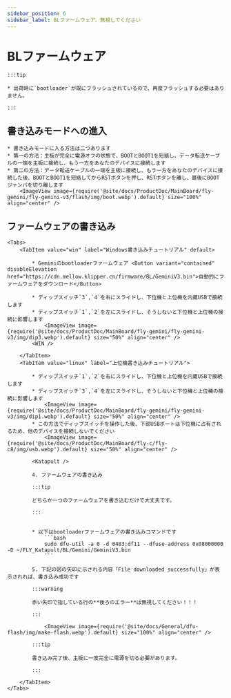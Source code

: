 ```yaml
---
sidebar_position: 6
sidebar_label: BLファームウェア、無視してください
---
```







# BLファームウェア

    :::tip

    * 出荷時に`bootloader`が既にフラッシュされているので、再度フラッシュする必要はありません。

    :::

## 書き込みモードへの進入


    * 書き込みモードに入る方法は二つあります
    * 第一の方法：主板が完全に電源オフの状態で、BOOTとBOOT1を短絡し、データ転送ケーブルの一端を主板に接続し、もう一方をあなたのデバイスに接続します
    * 第二の方法：データ転送ケーブルの一端を主板に接続し、もう一方をあなたのデバイスに接続した後、BOOTとBOOT1を短絡してからRSTボタンを押し、RSTボタンを離し、最後にBOOTジャンパを切り離します
        <ImageView image={require('@site/docs/ProductDoc/MainBoard/fly-gemini/fly-gemini-v3/flash/img/boot.webp').default} size="100%" align="center" />

## ファームウェアの書き込み
    <Tabs>
        <TabItem value="win" label="Windows書き込みチュートリアル" default>

            * Geminiのbootloaderファームウェア <Button variant="contained" disableElevation href="https://cdn.mellow.klipper.cn/firmware/BL/GeminiV3.bin">自動的にファームウェアをダウンロード</Button>

            * ディップスイッチ`3`,`4`を右にスライドし、下位機と上位機を内蔵USBで接続します
            * ディップスイッチ`1`,`2`を左にスライドし、そうしないと下位機と上位機の接続に影響します
                <ImageView image={require('@site/docs/ProductDoc/MainBoard/fly-gemini/fly-gemini-v3/img/dip3.webp').default} size="50%" align="center" />
            <WIN />

        </TabItem>
        <TabItem value="linux" label="上位機書き込みチュートリアル">

            * ディップスイッチ`1`,`2`を右にスライドし、下位機と上位機を内蔵USBで接続します
            * ディップスイッチ`3`,`4`を左にスライドし、そうしないと下位機と上位機の接続に影響します
                <ImageView image={require('@site/docs/ProductDoc/MainBoard/fly-gemini/fly-gemini-v3/img/dip1.webp').default} size="50%" align="center" />
            * この方法でディップスイッチを操作した後、下部USBポートは下位機に占有されるため、他のデバイスを接続しないでください
                <ImageView image={require('@site/docs/ProductDoc/MainBoard/fly-c/fly-c8/img/usb.webp').default} size="50%" align="center" />

            <Katapult />

            4. ファームウェアの書き込み

            :::tip

            どちらか一つのファームウェアを書き込むだけで大丈夫です。

            :::


            * 以下はbootloaderファームウェアの書き込みコマンドです
                ```bash
                sudo dfu-util -a 0 -d 0483:df11 --dfuse-address 0x08000000 -D ~/FLY_Katapult/BL/Gemini/GeminiV3.bin
                ```

            5. 下記の図の矢印に示される内容「File downloaded successfully」が表示されれば、書き込み成功です

            :::warning

            赤い矢印で指している行の**後ろのエラー**は無視してください！！！

            :::

                <ImageView image={require('@site/docs/General/dfu-flash/img/make-flash.webp').default} size="100%" align="center" />

            :::tip

            書き込み完了後、主板に一度完全に電源を切る必要があります。

            :::

        </TabItem>
    </Tabs>
